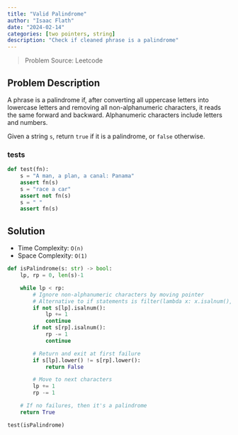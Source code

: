 ```yaml
---
title: "Valid Palindrome"
author: "Isaac Flath"
date: "2024-02-14"
categories: [two pointers, string]
description: "Check if cleaned phrase is a palindrome"
---
```


>Problem Source:  Leetcode

## Problem Description

A phrase is a palindrome if, after converting all uppercase letters into lowercase letters and removing all non-alphanumeric characters, it reads the same forward and backward. Alphanumeric characters include letters and numbers.

Given a string `s`, return `true` if it is a palindrome, or `false` otherwise.


### tests

```python
def test(fn):
    s = "A man, a plan, a canal: Panama"
    assert fn(s)
    s = "race a car"
    assert not fn(s)
    s = " "
    assert fn(s)
```


## Solution

+ Time Complexity: `O(n)`
+ Space Complexity: `O(1)`

```python
def isPalindrome(s: str) -> bool:
    lp, rp = 0, len(s)-1

    while lp < rp:        
        # Ignore non-alphanumeric characters by moving pointer
        # Alternative to if statements is filter(lambda x: x.isalnum(), s) prior to loop
        if not s[lp].isalnum():
            lp += 1
            continue
        if not s[rp].isalnum():
            rp -= 1
            continue        

        # Return and exit at first failure
        if s[lp].lower() != s[rp].lower():
            return False

        # Move to next characters
        lp += 1
        rp -= 1

    # If no failures, then it's a palindrome
    return True

test(isPalindrome)
```


